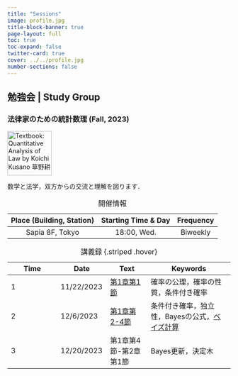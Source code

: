 ```yaml
---
title: "Sessions"
image: profile.jpg
title-block-banner: true
page-layout: full
toc: true
toc-expand: false
twitter-card: true
cover: ../../profile.jpg
number-sections: false
---
```


## 勉強会 | Study Group

### 法律家のための統計数理 (Fall, 2023)
[![Textbook: Quantitative Analysis of Law by Koichi Kusano 草野耕一](../posts/2023/2023-12-6/img.jpg){width=100}](https://www.yuhikaku.co.jp/books/detail/9784641125889)

数学と法学，双方からの交流と理解を図ります．

| Place (Building, Station) | Starting Time & Day | Frequency |
|:-----:|:----:|:-----:|
| Sapia 8F, Tokyo | 18:00, Wed. | Biweekly |

: 開催情報

| Time | Date |Text | Keywords |
|------|------|-----|----------|
| 1 | 11/22/2023 | [第1章第1節](../posts/2023/2023-11-22/%E6%B3%95%E5%BE%8B%E5%AE%B6%E3%81%AE%E3%81%9F%E3%82%81%E3%81%AE%E7%B5%B1%E8%A8%88%E6%95%B0%E7%90%861.qmd) | 確率の公理，確率の性質，条件付き確率 |
| 2 | 12/6/2023 | [第1章第2-4節](../posts/2023/2023-12-6/%E6%B3%95%E5%BE%8B%E5%AE%B6%E3%81%AE%E3%81%9F%E3%82%81%E3%81%AE%E7%B5%B1%E8%A8%88%E6%95%B0%E7%90%862.qmd) | 条件付き確率，独立性，Bayesの公式，[ベイズ計算](../posts/2023/2023-12-6/BayesianComp.qmd) |
| 3 | 12/20/2023 | 第1章第4節-第2章第1節 | Bayes更新，決定木 | 

: 講義録 {.striped .hover}
